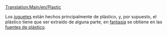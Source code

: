 [[Translation:Main/en/Plastic]]
{{es/Carga| carga  = Plástico
| imagen = PlasticFountains.png
| producida =[[Main/es/Fuentes de plástico|Fuentes de plástico]]
| aceptada  =[[Main/es/Fábrica de juguetes|Fábrica de juguetes]]
}}

Los [[Main/es/Juguetes|juguetes]] están hechos principalmente de plástico, y, por supuesto, el plástico tiene que ser extraído de alguna parte, en [[Main/en/Clima/Es#Fantasía|fantasía]] se obtiene en las [[Main/es/Fuentes de plástico|fuentes de plástico]].